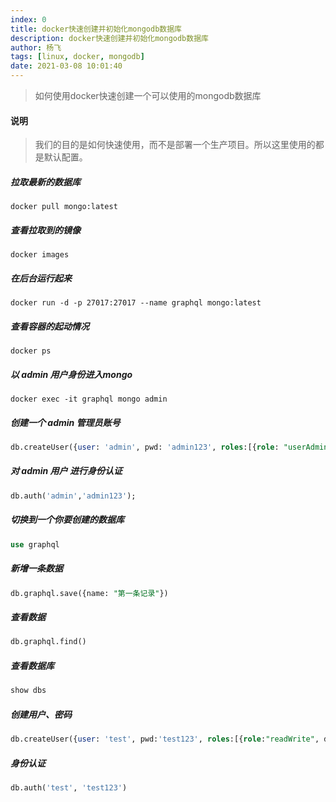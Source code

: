 ```yaml
---
index: 0
title: docker快速创建并初始化mongodb数据库
description: docker快速创建并初始化mongodb数据库
author: 杨飞
tags: [linux, docker, mongodb]
date: 2021-03-08 10:01:40
---
```


> 如何使用docker快速创建一个可以使用的mongodb数据库


#### 说明
> 我们的目的是如何快速使用，而不是部署一个生产项目。所以这里使用的都是默认配置。

##### 拉取最新的数据库
```shell
docker pull mongo:latest
```

##### 查看拉取到的镜像
```shell
docker images
```

##### 在后台运行起来
```shell
docker run -d -p 27017:27017 --name graphql mongo:latest
```

##### 查看容器的起动情况
```shell
docker ps
```

##### 以 admin 用户身份进入mongo
```shell
docker exec -it graphql mongo admin
```

##### 创建一个 admin 管理员账号
```sql
db.createUser({user: 'admin', pwd: 'admin123', roles:[{role: "userAdminAnyDatabase", db: "admin"}]});
```

##### 对 admin 用户 进行身份认证
```sql
db.auth('admin','admin123');
```

##### 切换到一个你要创建的数据库
```sql
use graphql
```

##### 新增一条数据
```sql
db.graphql.save({name: "第一条记录"})
```

##### 查看数据
```sql
db.graphql.find()
```

##### 查看数据库
```sql
show dbs
```

##### 创建用户、密码
```sql
db.createUser({user: 'test', pwd:'test123', roles:[{role:"readWrite", db:"graphql"}]});
```

##### 身份认证
```sql
db.auth('test', 'test123')
```
